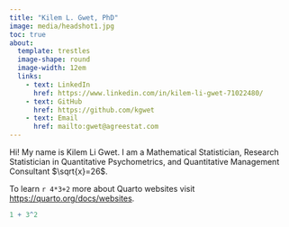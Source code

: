 ---
title: "Kilem L. Gwet, PhD"
image: media/headshot1.jpg
toc: true
about: 
  template: trestles
  image-shape: round
  image-width: 12em
  links:
    - text: LinkedIn
      href: https://www.linkedin.com/in/kilem-li-gwet-71022480/
    - text: GitHub
      href: https://github.com/kgwet
    - text: Email
      href: mailto:gwet@agreestat.com
---

Hi! My name is Kilem Li Gwet. I am a Mathematical Statistician, Research Statistician in Quantitative Psychometrics, and Quantitative Management Consultant $\sqrt{x}=26$.

To learn `r 4*3+2` more about Quarto websites visit <https://quarto.org/docs/websites>.

```{r}
1 + 3^2
```
